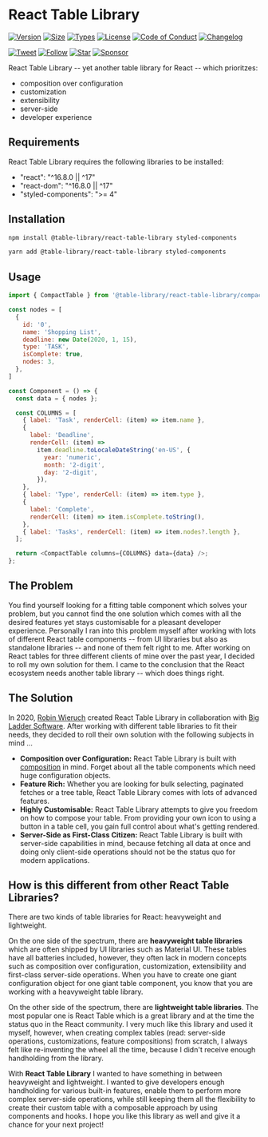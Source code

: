 
<Meta title="Getting Started/Introduction" />

# React Table Library

[![Version][version-badge]][package]
[![Size][size-badge]][size]
[![Types][type-badge]][package]
[![License][license-badge]][license]
[![Code of Conduct][coc-badge]][coc]
[![Changelog][changelog-badge]][changelog]

[![Tweet][twitter-badge]][twitter]
[![Follow][twitter-follow-badge]][twitter-follow]
[![Star][github-star-badge]][github-star]
[![Sponsor][github-sponsor-badge]][github-sponsor]

React Table Library -- yet another table library for React -- which prioritzes:

- composition over configuration
- customization
- extensibility
- server-side
- developer experience

## Requirements

React Table Library requires the following libraries to be installed:

- "react": "^16.8.0 || ^17"
- "react-dom": "^16.8.0 || ^17"
- "styled-components": ">= 4"

## Installation

```sh
npm install @table-library/react-table-library styled-components
```

```sh
yarn add @table-library/react-table-library styled-components
```

## Usage

```javascript
import { CompactTable } from '@table-library/react-table-library/compact';

const nodes = [
  {
    id: '0',
    name: 'Shopping List',
    deadline: new Date(2020, 1, 15),
    type: 'TASK',
    isComplete: true,
    nodes: 3,
  },
]

const Component = () => {
  const data = { nodes };

  const COLUMNS = [
    { label: 'Task', renderCell: (item) => item.name },
    {
      label: 'Deadline',
      renderCell: (item) =>
        item.deadline.toLocaleDateString('en-US', {
          year: 'numeric',
          month: '2-digit',
          day: '2-digit',
        }),
    },
    { label: 'Type', renderCell: (item) => item.type },
    {
      label: 'Complete',
      renderCell: (item) => item.isComplete.toString(),
    },
    { label: 'Tasks', renderCell: (item) => item.nodes?.length },
  ];

  return <CompactTable columns={COLUMNS} data={data} />;
};
```

## The Problem

You find yourself looking for a fitting table component which solves your problem, but you cannot find the one solution which comes with all the desired features yet stays customisable for a pleasant developer experience. Personally I ran into this problem myself after working with lots of different React table components -- from UI libraries but also as standalone libraries -- and none of them felt right to me. After working on React tables for three different clients of mine over the past year, I decided to roll my own solution for them. I came to the conclusion that the React ecosystem needs another table library -- which does things right.

## The Solution

In 2020, [Robin Wieruch](https://www.robinwieruch.de) created React Table Library in collaboration with [Big Ladder Software](https://bigladdersoftware.com/). After working with different table libraries to fit their needs, they decided to roll their own solution with the following subjects in mind ...

* **Composition over Configuration:** React Table Library is built with <a href="https://www.robinwieruch.de/react-component-composition/">composition</a> in mind. Forget about all the table components which need huge configuration objects.
* **Feature Rich:** Whether you are looking for bulk selecting, paginated fetches or a tree table, React Table Library comes with lots of advanced features.
* **Highly Customisable:** React Table Library attempts to give you freedom on how to compose your table. From providing your own icon to using a button in a table cell, you gain full control about what's getting rendered.
* **Server-Side as First-Class Citizen:** React Table Library is built with server-side capabilities in mind, because fetching all data at once and doing only client-side operations should not be the status quo for modern applications.

## How is this different from other React Table Libraries?

There are two kinds of table libraries for React: heavyweight and lightweight.

On the one side of the spectrum, there are **heavyweight table libraries** which are often shipped by UI libraries such as Material UI. These tables have all batteries included, however, they often lack in modern concepts such as composition over configuration, customization, extensibility and first-class server-side operations. When you have to create one giant configuration object for one giant table component, you know that you are working with a heavyweight table library.

On the other side of the spectrum, there are **lightweight table libraries**. The most popular one is React Table which is a great library and at the time the status quo in the React community. I very much like this library and used it myself, however, when creating complex tables (read: server-side operations, customizations, feature compositions) from scratch, I always felt like re-inventing the wheel all the time, because I didn't receive enough handholding from the library.

With **React Table Library** I wanted to have something in between heavyweight and lightweight. I wanted to give developers enough handholding for various built-in features, enable them to perform more complex server-side operations, while still keeping them all the flexibility to create their custom table with a composable approach by using components and hooks. I hope you like this library as well and give it a chance for your next project!

[version-badge]: https://img.shields.io/npm/v/@table-library/react-table-library
[package]: https://www.npmjs.com/package/@table-library/react-table-library
[type-badge]: https://img.shields.io/npm/types/@table-library/react-table-library
[license-badge]: https://img.shields.io/npm/l/@table-library/react-table-library.svg
[license]: https://github.com/table-library/react-table-library/blob/master/LICENSE
[github-star-badge]: https://img.shields.io/github/stars/table-library/react-table-library?style=social
[github-star]: https://github.com/table-library/react-table-library/
[coc-badge]: https://img.shields.io/badge/code%20of-conduct-ff69b4.svg
[coc]: https://github.com/table-library/react-table-library/blob/master/CODE_OF_CONDUCT.md
[changelog-badge]: https://img.shields.io/badge/Change-Log-blue
[changelog]: https://github.com/table-library/react-table-library/blob/master/CHANGELOG.md
[twitter]: https://twitter.com/intent/tweet?text=Check%20out%20react-table-library%20by%20%40rwieruch%20https%3A%2F%2Fgithub.com%2Ftable-library%2Freact-table-library%20%F0%9F%91%8D
[twitter-badge]: https://img.shields.io/twitter/url/https/github.com/table-library/react-table-library.svg?style=social
[twitter-follow]: https://twitter.com/rwieruch
[twitter-follow-badge]: https://img.shields.io/twitter/follow/rwieruch?style=social
[size-badge]: https://badgen.net/bundlephobia/minzip/@table-library/react-table-library@latest
[size]: https://bundlephobia.com/package/@table-library/react-table-library
[github-sponsor-badge]: https://img.shields.io/static/v1?label=Sponsor&message=%E2%9D%A4&logo=GitHub&link=https://github.com/sponsors/rwieruch
[github-sponsor]: https://github.com/sponsors/rwieruch
